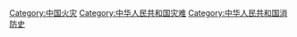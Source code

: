 [[Category:中国火灾|Category:中国火灾]]
[[Category:中华人民共和国灾难|Category:中华人民共和国灾难]]
[[Category:中华人民共和国消防史|Category:中华人民共和国消防史]]